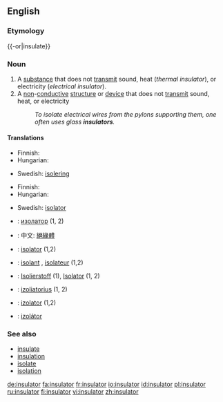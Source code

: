 {{wikipedia|dab=insulator}}
==English==

===Etymology===
{{-or|insulate}}

===Noun===
{{en-noun}}

# A [[substance]] that does not [[transmit]] sound, heat (''thermal insulator''), or electricity (''electrical insulator'').
# A [[non]]-[[conductive]] [[structure]] or [[device]] that does not [[transmit]] sound, heat, or electricity
#:''To isolate electrical wires from the pylons supporting them, one often uses glass '''insulators'''.''

====Translations====
{{trans-top|substance}}
*Finnish: {{t|fi|eriste}}
*Hungarian: {{t|hu|szigetelőanyag}}
{{trans-mid}}
*Swedish: [[isolering]]
{{trans-bottom}}

{{trans-top|structure}}
*Finnish: {{t|fi|eristin}}
*Hungarian: {{t|hu|szigetelés}}
{{trans-mid}}
*Swedish: [[isolator]] {{c}}
{{trans-bottom}}

{{checktrans-top}}
*{{ttbc|Bulgarian}}: [[изолатор]] {{m}} (1, 2)
*{{ttbc|Chinese}}: 中文: [[絕緣體]]
*{{ttbc|Dutch}}: [[isolator]] {{m}} (1,2)
*{{ttbc|French}}: [[isolant]] {{m}}, [[isolateur]] {{m}} (1,2)
{{checktrans-mid}}
*{{ttbc|German}}: [[Isolierstoff]] {{m}} (1), [[Isolator]] {{m}} (1, 2)
*{{ttbc|Lithuanian}}: [[izoliatorius]] {{m}} (1, 2)
*{{ttbc|Polish}}: [[izolator]] {{m}} (1,2)
*{{ttbc|Slovak}}: [[izolátor]] {{m}}
{{checktrans-bottom}}

===See also===
*[[insulate]]
*[[insulation]]
*[[isolate]]
*[[isolation]]

[[de:insulator]]
[[fa:insulator]]
[[fr:insulator]]
[[io:insulator]]
[[id:insulator]]
[[pl:insulator]]
[[ru:insulator]]
[[fi:insulator]]
[[vi:insulator]]
[[zh:insulator]]